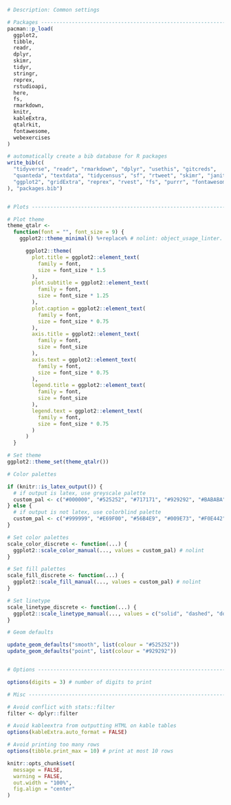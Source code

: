```r
# Description: Common settings

# Packages ---------------------------------------------------------------
pacman::p_load(
  ggplot2,
  tibble,
  readr,
  dplyr,
  skimr,
  tidyr,
  stringr,
  reprex,
  rstudioapi,
  here,
  fs,
  rmarkdown,
  knitr,
  kableExtra,
  qtalrkit,
  fontawesome,
  webexercises
)

# automatically create a bib database for R packages
write_bib(c(
  "tidyverse", "readr", "rmarkdown", "dplyr", "usethis", "gitcreds",
  "quanteda", "textdata", "tidycensus", "sf", "rtweet", "skimr", "janitor",
  "ggplot2", "gridExtra", "reprex", "rvest", "fs", "purrr", "fontawesome", "webexercises", "corpora", "knitr", "kableExtra", "stringr", "tidyr", "regexplain", "gutenbergr" # nolint: line_length_linter.
), "packages.bib")


# Plots ------------------------------------------------------------------

# Plot theme
theme_qtalr <-
  function(font = "", font_size = 9) {
    ggplot2::theme_minimal() %+replace% # nolint: object_usage_linter.

      ggplot2::theme(
        plot.title = ggplot2::element_text(
          family = font,
          size = font_size * 1.5
        ),
        plot.subtitle = ggplot2::element_text(
          family = font,
          size = font_size * 1.25
        ),
        plot.caption = ggplot2::element_text(
          family = font,
          size = font_size * 0.75
        ),
        axis.title = ggplot2::element_text(
          family = font,
          size = font_size
        ),
        axis.text = ggplot2::element_text(
          family = font,
          size = font_size * 0.75
        ),
        legend.title = ggplot2::element_text(
          family = font,
          size = font_size
        ),
        legend.text = ggplot2::element_text(
          family = font,
          size = font_size * 0.75
        )
      )
  }

# Set theme
ggplot2::theme_set(theme_qtalr())

# Color palettes

if (knitr::is_latex_output()) {
  # if output is latex, use greyscale palette
  custom_pal <- c("#000000", "#525252", "#717171", "#929292", "#BABABA", "#DADADA") # print palette # nolint: line_length_linter.
} else {
  # if output is not latex, use colorblind palette
  custom_pal <- c("#999999", "#E69F00", "#56B4E9", "#009E73", "#F0E442", "#0072B2", "#D55E00", "#CC79A7") # colorblind palette #nolint
}

# Set color palettes
scale_color_discrete <- function(...) {
  ggplot2::scale_color_manual(..., values = custom_pal) # nolint
}

# Set fill palettes
scale_fill_discrete <- function(...) {
  ggplot2::scale_fill_manual(..., values = custom_pal) # nolint
}

# Set linetype
scale_linetype_discrete <- function(...) {
  ggplot2::scale_linetype_manual(..., values = c("solid", "dashed", "dotted", "dotdash", "longdash", "twodash")) # nolint
}

# Geom defaults

update_geom_defaults("smooth", list(colour = "#525252"))
update_geom_defaults("point", list(colour = "#929292"))


# Options ----------------------------------------------------------------

options(digits = 3) # number of digits to print

# Misc -------------------------------------------------------------------

# Avoid conflict with stats::filter
filter <- dplyr::filter

# Avoid kableextra from outputting HTML on kable tables
options(kableExtra.auto_format = FALSE)

# Avoid printing too many rows
options(tibble.print_max = 10) # print at most 10 rows

knitr::opts_chunk$set(
  message = FALSE,
  warning = FALSE,
  out.width = "100%",
  fig.align = "center"
)
```
